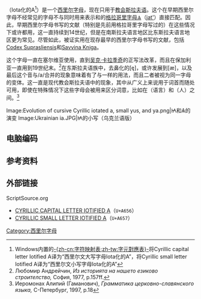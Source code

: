 {{粗劣翻译}}
{{Infobox Cyrillic|Image2=[[File:Cyrylicka_ligatura_ia.PNG|100px]]<br/><!--[[File:Cyrillic_letter_Initial_Ya.png|File:Cyrillic letter Initial Ya.png]]<br/>-->[[File:Handwritten_IA.svg|70px]]<br/>[[File:Cyrillic_letter_Iotated_A.svg|120px]]|lc=ꙗ|uuc=A656|ulc=A657}}
{{Slavonic|'''Ꙗ'''，'''ꙗ'''}}（Iota化的А<ref>Windows内置的[[字符映射表|-{zh-cn:字符映射表;zh-tw:字元對應表}-]]将Cyrillic capital letter Iotified A译为“西里尔文大写字母Iota化的A”，将Cyrillic small letter Iotified A译为“西里尔文小写字母Iota化的A”</ref>）是一个[[西里尔字母|西里尔字母]]，现在只用于[[教会斯拉夫语|教会斯拉夫语]]。这个在早期西里尔字母不经常见的字母不与同时用来表示{{IPA|/ě/}}和{{IPA|/ja/}}的[[格拉哥里字母|格拉哥里字母]]Ⱑ（[[Ѣ|jat']]）直接匹配。因此，早期西里尔字母书写的文献（特别是先前用格拉哥里字母写过的）在这些情况下或许都用{{Slavonic|[[Ѣ|Ѣ]]}}，这一直持续到14世纪，但是在南斯拉夫语言地区比东斯拉夫语言地区更为常见。尽管如此，{{Slavonic|Ꙗ}}被证实用在现存最早的西里尔字母书写的文献，包括[[Codex_Suprasliensis|Codex Suprasliensis]]和[[Sava's_book|Savvina Kniga]]。

这个字母一直在塞尔维亚使用，直到[[吴克·卡拉季奇|吴克·卡拉季奇]]的正写法改革，而且在保加利亚一直用到19世纪末。<ref>Любомир Андрейчин, ''Из историята на нашето езиково строителство,'' София, 1977, p.157ff.</ref>在东斯拉夫语族中，去鼻化的[ę]，或许发展到[æ]，以及最后这个音与/a/合并的现象意味着{{Slavonic|[[Ѧ|Ѧ]]}}有了与{{Slavonic|Ꙗ}}一样的用法，而且二者被视为同一字母的变体。这一直是现代教会斯拉夫语中的现象，其中从广义上来说{{Slavonic|Ꙗ}}用于词首而{{Slavonic|Ѧ}}随处可用，即使在特殊情况下这些字母会被用来区分词意，比如在{{Slavonic|ѧ҆зы́къ}}（语言）和{{Slavonic|[[ꙗ|ꙗ]]҆зы́къ}}（人）之间。<ref>Иеромонах Алипий (Гаманович), ''Грамматика церковно-славянского языка,'' С-Петербург, 1997, p.18</ref>

<gallery>
<!--Image:Iotified A2.png|Ꙗ的大小写字母的变体（出自公用体）-->
Image:Evolution of cursive Cyrillic iotated a, small yus, and ya.png|Ꙗ和Ѧ的演变
Image:Ukrainian ia.JPG|Ꙗ的小写（乌克兰语版）
</gallery>

==电脑编码==

{{charmap
|A656|name1=Cyrillic Capital Letter<br />Iotified A
|A657|name2=Cyrillic Small Letter<br />Iotified A
}}

== 参考资料 ==
<references/>

== 外部链接 ==
;ScriptSource.org
* [http://scriptsource.org/char/U00A656 CYRILLIC CAPITAL LETTER IOTIFIED A]（<code>U+A656</code>）
* [http://scriptsource.org/char/U00A657 CYRILLIC SMALL LETTER IOTIFIED A]（<code>U+A657</code>）

{{Derivative letters of А||state=collapsed}}

[[Category:西里尔字母|Category:西里尔字母]]